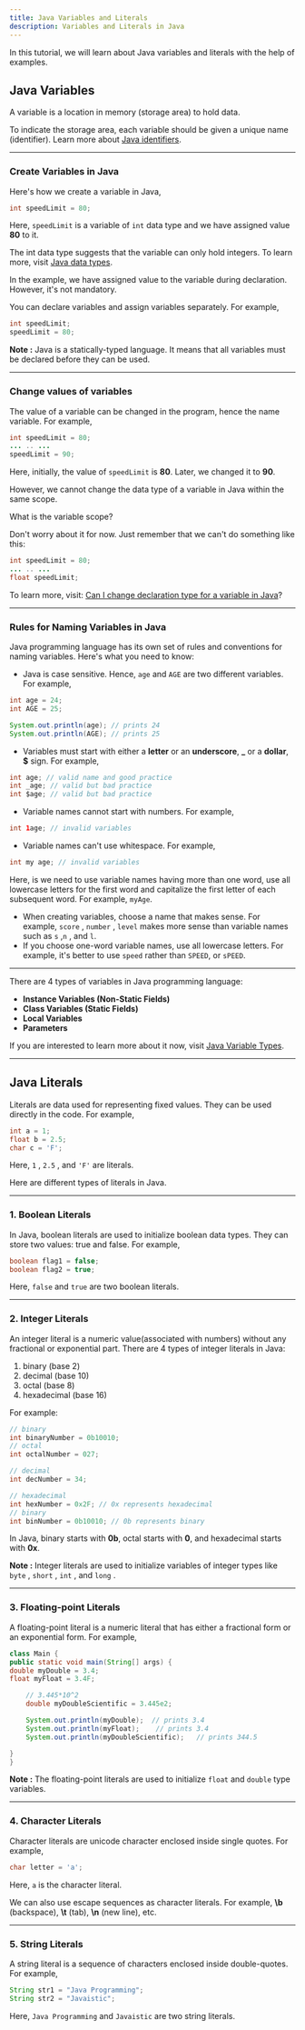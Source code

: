 ```yaml
---
title: Java Variables and Literals
description: Variables and Literals in Java
---
```





In this tutorial, we will learn about Java variables and literals with the help of examples.

## Java Variables

A variable is a location in memory (storage area) to hold data.

To indicate the storage area, each variable should be given a unique name (identifier). Learn more about [Java identifiers](https://javaistic.vercel.app/java-introduction/keywords-identifiers).

---

### Create Variables in Java

Here's how we create a variable in Java,

```java
int speedLimit = 80;

```

Here, `speedLimit` is a variable of `int` data type and we have assigned value **80** to it.

The int data type suggests that the variable can only hold integers.
To learn more, visit [Java data types](/docs/variables-primitive-data-types).

In the example, we have assigned value to the variable during declaration. However, it's not mandatory.

You can declare variables and assign variables separately. For example,

```java
int speedLimit;
speedLimit = 80;
```
<p className="mt-4"/>

<TipInfo>

**Note :** Java is a statically-typed language. It means that all variables
must be declared before they can be used.

</TipInfo>

---

### Change values of variables

The value of a variable can be changed in the program, hence the name variable. For example,

```java
int speedLimit = 80;
... .. ...
speedLimit = 90;
```

Here, initially, the value of `speedLimit` is **80**. Later, we changed it to **90**.

However, we cannot change the data type of a variable in Java within the same scope.

What is the variable scope?

Don't worry about it for now. Just remember that we can't do something like this:

```java
int speedLimit = 80;
... .. ...
float speedLimit;
```

To learn more, visit: [Can I change declaration type for a variable in Java](http://stackoverflow.com/questions/27092245/can-i-change-declaration-type-for-a-variable-in-java)?

---

### Rules for Naming Variables in Java

Java programming language has its own set of rules and conventions for naming variables. Here's what you need to know:

- Java is case sensitive. Hence, `age` and `AGE` are two different variables. For example,

```java
int age = 24;
int AGE = 25;

System.out.println(age); // prints 24
System.out.println(AGE); // prints 25
```

- Variables must start with either a **letter** or an **underscore**, **\_** or a **dollar**, **$** sign. For example,

```java
int age; // valid name and good practice
int _age; // valid but bad practice
int $age; // valid but bad practice
```

- Variable names cannot start with numbers. For example,

```java
int 1age; // invalid variables
```

- Variable names can't use whitespace. For example,

```java
int my age; // invalid variables
```

Here, is we need to use variable names having more than one word, use all lowercase letters for the first word and capitalize the first letter of each subsequent word. For example, `myAge`.

- When creating variables, choose a name that makes sense. For example, `score` , `number` , `level` makes more sense than variable names such as `s` ,`n` , and `l`.
- If you choose one-word variable names, use all lowercase letters. For example, it's better to use `speed` rather than `SPEED`, or `sPEED`.

---

There are 4 types of variables in Java programming language:

- **Instance Variables (Non-Static Fields)**
- **Class Variables (Static Fields)**
- **Local Variables**
- **Parameters**

If you are interested to learn more about it now, visit [Java Variable Types](https://docs.oracle.com/javase/tutorial/java/nutsandbolts/variables.html).

---

## Java Literals

Literals are data used for representing fixed values. They can be used directly in the code. For example,

```java
int a = 1;
float b = 2.5;
char c = 'F';
```

Here, `1` , `2.5` , and `'F'` are literals.

Here are different types of literals in Java.

---

### 1. Boolean Literals

In Java, boolean literals are used to initialize boolean data types. They can store two values: true and false. For example,

```java
boolean flag1 = false;
boolean flag2 = true;
```

Here, `false` and `true` are two boolean literals.

---

### 2. Integer Literals

An integer literal is a numeric value(associated with numbers) without any fractional or exponential part. There are 4 types of integer literals in Java:

1. binary (base 2)
2. decimal (base 10)
3. octal (base 8)
4. hexadecimal (base 16)

For example:

```java
// binary
int binaryNumber = 0b10010;
// octal
int octalNumber = 027;

// decimal
int decNumber = 34;

// hexadecimal
int hexNumber = 0x2F; // 0x represents hexadecimal
// binary
int binNumber = 0b10010; // 0b represents binary

```

In Java, binary starts with **0b**, octal starts with **0**, and hexadecimal starts with **0x**.

<p className="mt-4"/>

<TipInfo>

**Note :** Integer literals are used to initialize variables of integer types
like `byte` , `short` , `int` , and `long` .
</TipInfo>

---

### 3. Floating-point Literals

A floating-point literal is a numeric literal that has either a fractional form or an exponential form. For example,

```java
class Main {
public static void main(String[] args) {
double myDouble = 3.4;
float myFloat = 3.4F;

    // 3.445*10^2
    double myDoubleScientific = 3.445e2;

    System.out.println(myDouble);  // prints 3.4
    System.out.println(myFloat);    // prints 3.4
    System.out.println(myDoubleScientific);   // prints 344.5

}
}
```
<p className="mt-4"/>

<TipInfo>

**Note :** The floating-point literals are used to initialize `float` and `double`
type variables.

</TipInfo>

--- 
### 4. Character Literals

Character literals are unicode character enclosed inside single quotes. For example,

```java
char letter = 'a';
```

Here, `a` is the character literal.

We can also use escape sequences as character literals. For example, **\b** (backspace), **\t** (tab), **\n** (new line), etc.

---

### 5. String Literals

A string literal is a sequence of characters enclosed inside double-quotes. For example,

```java
String str1 = "Java Programming";
String str2 = "Javaistic";
```

Here, `Java Programming` and `Javaistic` are two string literals.
